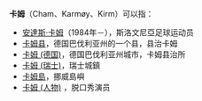 '''卡姆'''（Cham、Karmøy、Kirm）可以指：

*[[安達斯·卡姆|安達斯·卡姆]]（1984年－），斯洛文尼亞足球运动员
*[[卡姆县|卡姆县]]，德国巴伐利亚州的一个县，县治卡姆
*[[卡姆_(德国)|卡姆 (德国)]]，德国巴伐利亚州城市，卡姆县治所
*[[卡姆_(瑞士)|卡姆 (瑞士)]]，瑞士城鎮
*[[卡姆島|卡姆島]]，挪威島嶼
*[[卡姆_(人物)|卡姆 (人物)]] ，脱口秀演员
{{Disambig|Cat=二字消歧义}}